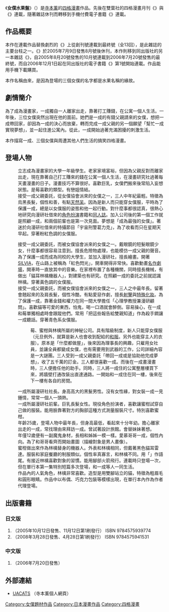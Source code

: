 {{Infobox animanga/Headerofja
|標題=  女僕水果盤
|圖像= 
|尺寸= 
|說明= 
|日文名稱= ふるーつメイド
|英文名稱= 
|類型= 喜劇四格漫畫
}}
{{Infobox animanga/Manga
|標題= 
|作者= [[寺本薰|寺本薰]]
|作畫= 
|出版社= {{flagicon|Japan}} [[雙葉社|雙葉社]]<br />{{flagicon|Taiwan}} [[尖端出版社|尖端出版社]]
|其他出版社= 
|連載雜誌= {{lang|ja|[[もえよん|もえよん]]}}<br />→{{lang|ja|[[まんがタウンオリジナル|まんがタウンオリジナル]]}}<br />→{{lang|ja|[[ケータイまんがタウンレッド|ケータイまんがタウンレッド]]}}
|label= 
|發售日= 
|開始= 2004年7月
|結束= 2009年11月
|冊數= 全3卷
|話數= 
|其他= 
}}
{{Infobox animanga/Footerofja}}
《'''女僕水果盤'''》（{{lang|ja|ふるーつメイド}}）是[[寺本薰|寺本薰]]的[[四格漫畫|四格漫畫]]作品。先後在雙葉社的四格漫畫月刊《{{lang|ja|もえよん}}》與《{{lang|ja|まんがタウンオリジナル}}》連載，隨著雜誌休刊而轉移到手機付費電子書籍《{{lang|ja|ケータイまんがタウン レッド}}》連載。
==作品概要==
本作在連載作品替換劇烈的《{{lang|ja|もえよん}}》上從創刊號連載到最終號（全13回），是此雜誌的主要台柱之一。《{{lang|ja|もえよん}}》於2005年7月9日發售8月號後休刊，本作則移到同出版社的另一本雜誌《{{lang|ja|まんがタウンオリジナル}}》，自2005年8月20號發售的10月號連載到2006年7月20號發售的最終號，而自2006年12月1日起在同出版社的電子書籍《{{lang|ja|ケータイまんがタウンレッド}}》第1號開始連載。作品能用手機下載購買。

本作名稱由來，是因為登場的三個女僕的名字都是水果名稱的緣故。

==劇情簡介==
為了成為漫畫家，一成獨自一人離家出走，靠著打工賺錢，在公寓一個人生活。一年後，三位女僕突然出現在他的面前。她們是一成的有錢父親請來的女僕，想把一成帶回家，卻因為一成的決心而放棄，轉而完成一成父親的另一個願望「幫忙一成實現夢想」，並一起住進公寓內。從此，一成開始過著充滿困擾的刺激生活。

本作描寫一成、三個女僕與周遭其他人們生活的搞笑四格漫畫。

==登場人物==
;{{nihongo|一成|一成（かずなり）}}
:立志成為漫畫家的大學一年級學生。老家家境富裕，但因為父親反對而離家出走，現在靠著自己打工賺來的錢在公寓一個人生活，在漫畫研究社過著每天畫漫畫的日子。漫畫技巧不算很好。喜歡巨乳，女僕們搬來後常陷入妄想狀態。是莓喜歡的類型。有戀姐情結。
;{{nihongo|野野村 莓|野々村 苺（ののむら いちご）}}
:接受一成父親委託，從女僕協會派來的女僕之一，三人中年紀最輕。特徵為烏黑長髮，個性和善，有點[[天然呆|天然呆]]。因為是新人而只能穿女僕服，平時為了保護一成，總是以女僕服的姿態和他一起行動。對什麼事都很認真，很熱心地研究向漫研社借來的[[Cosplay|角色扮演]]書籍和[[同人誌|同人誌]]。加入公司後的第一個工作就是照顧一成，和兩個前輩也是第一次見面。夢想是「成為最強的女僕」。著迷於向漫研社借來的特攝節目「宇宙刑警葛力克」，為了收看而只在星期天早起。穿著粉紅色調的女僕服。

;{{nihongo|蜜柑|蜜柑（みかん）}}
:接受一成父親委託，而被女僕協會派來的女僕之一。戴眼鏡的短髮眼鏡少女，什麼事都很容易注意到。擅長危險物處理，也能模仿一成父親的聲音。
:為了保護一成而成為同校的大學生，並加入漫研社，擅長繪畫。開著[[日產SILVIA|SILVIA]]，在山路上被稱為「紅色閃光」，開車開得非常快。喜歡動畫[[法蘭德斯之犬|名作劇場]]，開車時一直放其中的音樂。在家裡布置了各種機關，同時擅長機械，有做出「貓耳林檎機器人」，對建築也有研究。在照顧一成的委託之前就認識林檎。穿著黃色調的女僕服。
;{{nihongo|橘 林檎|橘 林檎 （たちばな りんご）}}
:接受一成父親委託，而被女僕協會派來的女僕之一，三人之中最年長。留著會翹起來的及肩長髮，個性冷酷，有點愛惡作劇，擅長[[射擊|射擊]]與[[特殊化妝|特殊化妝]]。為了保護一成，靠著金錢和權力在同一間大學擔任「心理學教授兼漫研顧問」。喜歡貓等可愛的東西，怕鬼，喝一口酒就會醉倒。容易操心，在一成和莓單獨相處時會跟蹤他們。常用「把這些報告給雙親知道」作為殺手鐧讓一成聽話。穿著青色系女僕服。
:;{{nihongo|女僕協會|メイド協会}}
::莓、蜜柑與林檎所屬的神秘公司。具有階級制度，新人只能穿女僕服（元旦例外，就算是新人也會收到配給的[[和服|和服]]。另外也能穿主人的衣服）。原本是「什麼都做屋」，後來因為理事長的興趣，只雇用女社員，並讓全員都變成女僕，也有需要用到武器的工作，公司詳細內容是一大謎團。三人受到一成父親委託「帶回一成或是協助他完成夢想」，收了五千萬的訂金。三人都很喜歡一成。而後在一成畫漫畫時，三人便擔任他的助手。同時，三人將一成住的公寓整層樓買下來，將牆壁打通改裝出直達通路。一開始和一成住在同一樓，後來在下一樓有各自的房間。
;{{nihongo|社長|部長}}
:一成所屬漫研社社長。身高高大的黑髮男性。沒有女性緣，對女裝一成一見鍾情，常常一個人一頭熱。
;{{nihongo|美沙|美沙（みさ）}}
:一成所屬漫研社前輩。巨乳長髮女性。現役角色扮演者，喜歡讓蜜柑試穿自己做的服裝。能用臉靠著對方的胸部這種方式測量服裝尺寸。特別喜歡蜜柑。
;{{nihongo|一成的姐姐|一成の姉}}
:年齡25歲，登場人物中最年長，但身高最低，看起來十分年幼。擔心離家出走的一成，常找理由來拜訪一成。曾試著設計旅館。會替妹妹著想。
;{{nihongo|一成的妹妹|一成の妹}}
:年僅12歲便有一副魔鬼身材，長相和姊姊一模一樣。愛慕哥哥一成，個性內向。為了和哥哥看齊而開始畫圖（描繪對象是男人畫像）。
;{{nihongo|貓耳林檎機器人|猫耳林檎ロボ}}
:蜜柑做出來作為林檎替身的機器人。外表和林檎相同，但戴著黑色貓耳雷達。服裝和家庭餐廳的制服類似。個性率真寡言，和林檎不同。用「{{nihongo|喵|ニャー}}」作語尾。有接近林檎喜歡對象的習慣。能用腳部火箭飛行。連載時只登場一次，但在單行本第一集特別短篇多次登場，和一成等人一同生活。
;{{nihongo|小貓|にゃんこ（ネコ）}}
:作品內的人氣角色，林檎非常喜歡。造型是用雙腳站立的貓，特徵為粗眉毛和圓形眼睛。作品中以布偶、巧克力包裝等模樣出現，在單行本內作為作者代理登場。

==出版書籍==
===日文版===
#（2005年10月12日發售、11月12日第1刷發行） ISBN 9784575939774
#（2008年3月28日發售、4月28日第1刷發行） ISBN 9784575941531
===中文版===
#（2006年7月20日發售）

==外部連結==
* [http://uacats.com/ UACATS] {{Wayback|url=http://uacats.com/ |date=20080725185934 }}（寺本薰個人網頁）

{{DEFAULTSORT:Fruit Maid}}
[[Category:女僕題材作品|Category:女僕題材作品]]
[[Category:日本漫畫作品|Category:日本漫畫作品]]
[[Category:四格漫畫|Category:四格漫畫]]